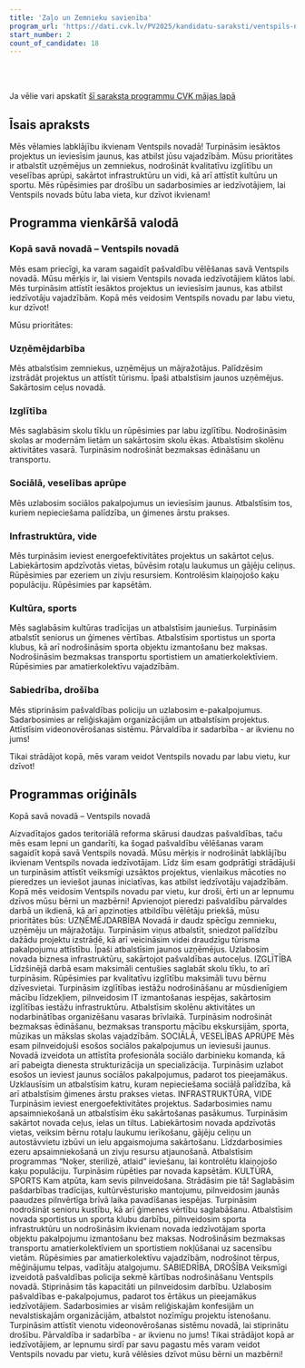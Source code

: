 ```yaml
---
title: 'Zaļo un Zemnieku savienība'
program_url: 'https://dati.cvk.lv/PV2025/kandidatu-saraksti/ventspils-novads/zalo-un-zemnieku-savieniba'
start_number: 2
count_of_candidate: 18
---
```



<Badge text="Uzņēmējdarbības atbalsts" variant="note" size="small" /> <Badge text="Kvalitatīva izglītība" variant="note" size="small" /> <Badge text="Sociālā aprūpe un veselība" variant="note" size="small" /> <Badge text="Infrastruktūras attīstība" variant="note" size="small" /> <Badge text="Kultūra un sports" variant="note" size="small" />

<br/><br/> 

<Card title='Šis ir mākslīga intelekta ģenerēts apraksts' icon='starlight'>
    Ja vēlie vari apskatīt <a href={frontmatter.program_url} target='_blank'>šī saraksta programmu CVK mājas lapā</a>
    </Card>

## Īsais apraksts

Mēs vēlamies labklājību ikvienam Ventspils novadā! Turpināsim iesāktos projektus un ieviesīsim jaunus, kas atbilst jūsu vajadzībām. Mūsu prioritātes ir atbalstīt uzņēmējus un zemniekus, nodrošināt kvalitatīvu izglītību un veselības aprūpi, sakārtot infrastruktūru un vidi, kā arī attīstīt kultūru un sportu. Mēs rūpēsimies par drošību un sadarbosimies ar iedzīvotājiem, lai Ventspils novads būtu laba vieta, kur dzīvot ikvienam!

## Programma vienkāršā valodā

### Kopā savā novadā – Ventspils novadā

Mēs esam priecīgi, ka varam sagaidīt pašvaldību vēlēšanas savā Ventspils novadā. Mūsu mērķis ir, lai visiem Ventspils novada iedzīvotājiem klātos labi. Mēs turpināsim attīstīt iesāktos projektus un ieviesīsim jaunus, kas atbilst iedzīvotāju vajadzībām. Kopā mēs veidosim Ventspils novadu par labu vietu, kur dzīvot!

Mūsu prioritātes:

### Uzņēmējdarbība

Mēs atbalstīsim zemniekus, uzņēmējus un mājražotājus. Palīdzēsim izstrādāt projektus un attīstīt tūrismu. Īpaši atbalstīsim jaunos uzņēmējus. Sakārtosim ceļus novadā.

### Izglītība

Mēs saglabāsim skolu tīklu un rūpēsimies par labu izglītību. Nodrošināsim skolas ar modernām lietām un sakārtosim skolu ēkas. Atbalstīsim skolēnu aktivitātes vasarā. Turpināsim nodrošināt bezmaksas ēdināšanu un transportu.

### Sociālā, veselības aprūpe

Mēs uzlabosim sociālos pakalpojumus un ieviesīsim jaunus. Atbalstīsim tos, kuriem nepieciešama palīdzība, un ģimenes ārstu prakses.

### Infrastruktūra, vide

Mēs turpināsim ieviest energoefektivitātes projektus un sakārtot ceļus. Labiekārtosim apdzīvotās vietas, būvēsim rotaļu laukumus un gājēju celiņus. Rūpēsimies par ezeriem un zivju resursiem. Kontrolēsim klaiņojošo kaķu populāciju. Rūpēsimies par kapsētām.

### Kultūra, sports

Mēs saglabāsim kultūras tradīcijas un atbalstīsim jauniešus. Turpināsim atbalstīt seniorus un ģimenes vērtības. Atbalstīsim sportistus un sporta klubus, kā arī nodrošināsim sporta objektu izmantošanu bez maksas. Nodrošināsim bezmaksas transportu sportistiem un amatierkolektīviem. Rūpēsimies par amatierkolektīvu vajadzībām.

### Sabiedrība, drošība

Mēs stiprināsim pašvaldības policiju un uzlabosim e-pakalpojumus. Sadarbosimies ar reliģiskajām organizācijām un atbalstīsim projektus. Attīstīsim videonovērošanas sistēmu. Pārvaldība ir sadarbība - ar ikvienu no jums!

Tikai strādājot kopā, mēs varam veidot Ventspils novadu par labu vietu, kur dzīvot!

## Programmas oriģināls

Kopā savā novadā – Ventspils novadā

Aizvadītajos gados teritoriālā reforma skārusi daudzas pašvaldības, taču mēs esam lepni un gandarīti, ka šogad pašvaldību vēlēšanas varam sagaidīt kopā savā Ventspils novadā.
Mūsu mērķis ir nodrošināt labklājību ikvienam Ventspils novada iedzīvotājam. Līdz šim esam godprātīgi strādājuši un turpināsim attīstīt veiksmīgi uzsāktos projektus, vienlaikus mācoties no pieredzes un ieviešot jaunas iniciatīvas, kas atbilst iedzīvotāju vajadzībām. Kopā mēs veidosim Ventspils novadu par vietu, kur droši, ērti un ar lepnumu dzīvos mūsu bērni un mazbērni!
Apvienojot pieredzi pašvaldību pārvaldes darbā un ikdienā, kā arī apzinoties atbildību vēlētāju priekšā, mūsu prioritātes būs:
UZŅĒMĒJDARBĪBA
Novadā ir daudz spēcīgu zemnieku, uzņēmēju un mājražotāju. Turpināsim viņus atbalstīt, sniedzot palīdzību dažādu projektu izstrādē, kā arī veicināsim videi draudzīgu tūrisma pakalpojumu attīstību. Īpaši atbalstīsim jaunos uzņēmējus. Uzlabosim novada biznesa infrastruktūru, sakārtojot pašvaldības autoceļus.
IZGLĪTĪBA
Līdzšinējā darbā esam maksimāli centušies saglabāt skolu tīklu, to arī turpināsim. Rūpēsimies par kvalitatīvu izglītību maksimāli tuvu bērnu dzīvesvietai. Turpināsim izglītības iestāžu nodrošināšanu ar mūsdienīgiem mācību līdzekļiem, pilnveidosim IT izmantošanas iespējas, sakārtosim izglītības iestāžu infrastruktūru. Atbalstīsim skolēnu aktivitātes un nodarbinātības organizēšanu vasaras brīvlaikā. Turpināsim nodrošināt bezmaksas ēdināšanu, bezmaksas transportu mācību ekskursijām, sporta, mūzikas un mākslas skolas vajadzībām.
SOCIĀLĀ, VESELĪBAS APRŪPE
Mēs esam pilnveidojuši esošos sociālos pakalpojumus un ieviesuši jaunus. Novadā izveidota un attīstīta profesionāla sociālo darbinieku komanda, kā arī pabeigta dienesta strukturizācija un specializācija. Turpināsim uzlabot esošos un ieviest jaunus sociālos pakalpojumus, padarot tos pieejamākus. Uzklausīsim un atbalstīsim katru, kuram nepieciešama sociālā palīdzība, kā arī atbalstīsim ģimenes ārstu prakses vietas.
INFRASTRUKTŪRA, VIDE
Turpināsim ieviest energoefektivitātes projektus. Sadarbosimies namu apsaimniekošanā un atbalstīsim ēku sakārtošanas pasākumus. Turpināsim sakārtot novada ceļus, ielas un tiltus. Labiekārtosim novada apdzīvotās vietas, veiksim bērnu rotaļu laukumu ierīkošanu, gājēju celiņu un autostāvvietu izbūvi un ielu apgaismojuma sakārtošanu. Līdzdarbosimies ezeru apsaimniekošanā un zivju resursu atjaunošanā. Atbalstīsim programmas “Noķer, sterilizē, atlaid” ieviešanu, lai kontrolētu klaiņojošo kaķu populāciju. Turpināsim rūpēties par novada kapsētām.
KULTŪRA, SPORTS
Kam atpūta, kam sevis pilnveidošana. Strādāsim pie tā! Saglabāsim pašdarbības tradīcijas, kultūrvēsturisko mantojumu, pilnveidosim jaunās paaudzes pilnvērtīga brīvā laika pavadīšanas iespējas. Turpināsim nodrošināt senioru kustību, kā arī ģimenes vērtību saglabāšanu. Atbalstīsim novada sportistus un sporta klubu darbību, pilnveidosim sporta infrastruktūru un nodrošināsim ikvienam novada iedzīvotājam sporta objektu pakalpojumu izmantošanu bez maksas. Nodrošināsim bezmaksas transportu amatierkolektīviem un sportistiem nokļūšanai uz sacensību vietām. Rūpēsimies par amatierkolektīvu vajadzībām, nodrošinot tērpus, mēģinājumu telpas, vadītāju atalgojumu.
SABIEDRĪBA, DROŠĪBA
Veiksmīgi izveidotā pašvaldības policija sekmē kārtības nodrošināšanu Ventspils novadā. Stiprināsim tās kapacitāti un pilnveidosim darbību. Uzlabosim pašvaldības e-pakalpojumus, padarot tos ērtākus un pieejamākus iedzīvotājiem. Sadarbosimies ar visām reliģiskajām konfesijām un nevalstiskajām organizācijām, atbalstot nozīmīgu projektu īstenošanu. Turpināsim attīstīt vienotu videonovērošanas sistēmu novadā, lai stiprinātu drošību. Pārvaldība ir sadarbība - ar ikvienu no jums!
Tikai strādājot kopā ar iedzīvotājiem, ar lepnumu sirdī par savu pagastu mēs varam veidot Ventspils novadu par vietu, kurā vēlēsies dzīvot mūsu bērni un mazbērni!
